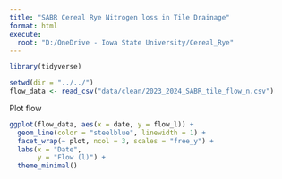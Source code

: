 ---
title: "SABR Cereal Rye Nitrogen loss in Tile Drainage"
format: html
execute:
  root: "D:/OneDrive - Iowa State University/Cereal_Rye"
---

```{r}
library(tidyverse)
```

```{r}
setwd(dir = "../../")
flow_data <- read_csv("data/clean/2023_2024_SABR_tile_flow_n.csv")
```
Plot flow
```{r}
ggplot(flow_data, aes(x = date, y = flow_l)) +
  geom_line(color = "steelblue", linewidth = 1) +
  facet_wrap(~ plot, ncol = 3, scales = "free_y") +
  labs(x = "Date",
       y = "Flow (l)") +
  theme_minimal()

```

